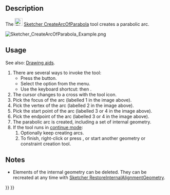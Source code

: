 <languages/>
<translate>

<!--T:8-->
{{Docnav
|[[Sketcher_CreateArcOfHyperbola|Hyperbolic Arc]]
|[[Sketcher_CreateCircle|Circle From Center]]
|[[Sketcher_Workbench|Sketcher]]
|IconL=Sketcher_CreateArcOfHyperbola.svg
|IconR=Sketcher_CreateCircle.svg
|IconC=Workbench_Sketcher.svg
}}

<!--T:1-->
{{GuiCommand
|Name=Sketcher CreateArcOfParabola
|MenuLocation=Sketch → Geometries → Parabolic Arc
|Workbenches=[[Sketcher_Workbench|Sketcher]]
|Shortcut={{KEY|G}} {{KEY|J}}
|Version=0.17
|SeeAlso=[[Sketcher_CreateArcOfHyperbola|Sketcher CreateArcOfHyperbola]]
}}

==Description== <!--T:2-->

<!--T:3-->
The [[Image:Sketcher_CreateArcOfParabola.svg|24px]] [[Sketcher_CreateArcOfParabola|Sketcher CreateArcOfParabola]] tool creates a parabolic arc.

</translate>
[[Image:Sketcher_CreateArcOfParabola_Example.png]]
<translate>
<!--T:12-->
{{Caption|Parabolic arc (white) with internal geometry (dark yellow)}}

==Usage== <!--T:5-->

<!--T:13-->
See also: [[Sketcher_Workbench#Drawing_aids|Drawing aids]].

<!--T:6-->
# There are several ways to invoke the tool:
#* Press the {{Button|[[Image:Sketcher_CreateArcOfParabola.svg|16px]] [[Sketcher_CreateArcOfParabola|Parabolic Arc]]}} button.
#* Select the {{MenuCommand|Sketch → Geometries → [[Image:Sketcher_CreateArcOfParabola.svg|16px]] Parabolic Arc}} option from the menu.
#* Use the keyboard shortcut: {{KEY|G}} then {{KEY|J}}.
# The cursor changes to a cross with the tool icon.
# Pick the focus of the arc (labelled 1 in the image above).
# Pick the vertex of the arc (labelled 2 in the image above).
# Pick the start point of the arc (labelled 3 or 4 in the image above).
# Pick the endpoint of the arc (labelled 3 or 4 in the image above).
# The parabolic arc is created, including a set of internal geometry.
# If the tool runs in [[Sketcher_Workbench#Continue_modes|continue mode]]:
## Optionally keep creating arcs.
## To finish, right-click or press {{KEY|Esc}}, or start another geometry or constraint creation tool.

==Notes== <!--T:14-->

<!--T:15-->
* Elements of the internal geometry can be deleted. They can be recreated at any time with [[Sketcher_RestoreInternalAlignmentGeometry|Sketcher RestoreInternalAlignmentGeometry]].


<!--T:9-->
{{Docnav
|[[Sketcher_CreateArcOfHyperbola|Hyperbolic Arc]]
|[[Sketcher_CreateCircle|Circle From Center]]
|[[Sketcher_Workbench|Sketcher]]
|IconL=Sketcher_CreateArcOfHyperbola.svg
|IconR=Sketcher_CreateCircle.svg
|IconC=Workbench_Sketcher.svg
}}

</translate>
{{Sketcher_Tools_navi{{#translation:}}}}
{{Userdocnavi{{#translation:}}}}